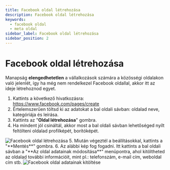 ```yaml
---
title: Facebook oldal létrehozása
description: Facebook oldal létrehozása
keywords:
  - facebook oldal
  - meta oldal
sidebar_label: Facebook oldal létrehozása
sidebar_position: 2
---
```




# <FontAwesomeIcon icon="fa-brands fa-square-facebook text-primary" /> Facebook oldal létrehozása
Manapság **elengedhetetlen** a vállalkozások számára a közösségi oldalakon való jelenlét, így ha még nem rendelkezel Facebook oldallal, akkor itt az ideje létrehoznod egyet. 

1. Kattints a következő hivatkozásra: https://www.facebook.com/pages/create
2. Értelemszerűen töltsd ki az adatokat a bal oldali sávban: oldalad neve, kategóriája és leírása. 
3. Kattints az "**Oldal létrehozása**" gombra. 
4. Ha mindent jól csináltál, akkor most a bal oldali sávban lehetőséged nyílt feltölteni oldalad profilképét, borítóképét. 
<BrowserWindow url="https://business.facebook.com">
  <img src="/img/facebook-oldal-letrehozasa-1.png" alt="Facebook oldal létrehozása"></img>
</BrowserWindow>
5. Miután végeztél a beállításokkal, kattints a "**Mentés**" gombra. 
6. Az alábbi kép fog fogadni. Itt kattints a bal oldali sávban a "**Az oldal adatainak módosítása**" menüpontra, ahol kitöltheted az oldalad további információit, mint pl.: telefonszám, e-mail cím, weboldal cím stb. 
<BrowserWindow url="https://business.facebook.com">
  <img src="/img/facebook-oldal-letrehozasa-2.png" alt="Facebook oldal adatainak kitöltése"></img>
</BrowserWindow>

